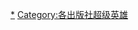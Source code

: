 {{noteTA|G1=美国漫画}}
{{Commonscat|Marvel Comics superheroes}}

[[Category:漫威漫畫角色|*]]
[[Category:各出版社超级英雄|Category:各出版社超级英雄]]